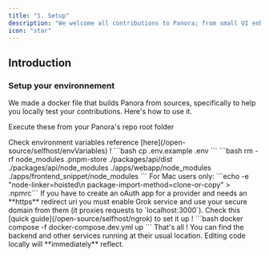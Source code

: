 ```yaml
---
title: "1. Setup"
description: "We welcome all contributions to Panora; from small UI enhancements to brand new integrations. We love seeing community members level up and give people power-ups!"
icon: "star"
---
```


## Introduction

### Setup your environnement

We made a docker file that builds Panora from sources, specifically to help you locally test your contributions. Here's how to use it.

<Info>Execute these from your Panora's repo root folder</Info>

<Steps>
  <Step title="Copy env variables">
  <Note>Check environment variables reference [here](/open-source/selfhost/envVariables) !</Note>
    ```bash 
    cp .env.example .env 
    ```
  </Step>
  <Step title="Remove previously installed dependencies">
    ```bash 
    rm -rf node_modules .pnpm-store ./packages/api/dist ./packages/api/node_modules ./apps/webapp/node_modules ./apps/frontend_snippet/node_modules 
    ```
    <Info>For Mac users only: ```echo -e "node-linker=hoisted\n package-import-method=clone-or-copy" > .npmrc```</Info>
  </Step>
  <Step title="(Optional) Enable Grok">
    If you have to create an oAuth app for a provider and needs an **https** redirect uri you must enable Grok service and use your secure domain from them (it proxies requests to `localhost:3000`).
    Check this [quick guide](/open-source/selfhost/ngrok) to set it up !
  </Step>
  <Step title="Start the Dockerfile">
    ```bash 
    docker compose -f docker-compose.dev.yml up
    ``` 
  </Step>
</Steps>
  That's all ! You can find the backend and other services running at their usual location. Editing code locally will **immediately** reflect.







